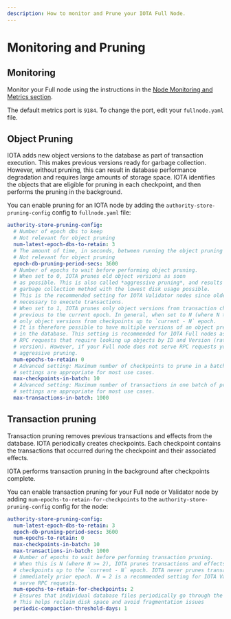 ```yaml
---
description: How to monitor and Prune your IOTA Full Node.
---
```


# Monitoring and Pruning

## Monitoring

Monitor your Full node using the instructions in the [Node Monitoring and Metrics section](../telemetry/iota-metrics.mdx).

The default metrics port is `9184`. To change the port, edit your `fullnode.yaml` file.

## Object Pruning

IOTA adds new object versions to the database as part of transaction execution. This makes previous versions ready for
garbage collection. However, without pruning, this can result in database performance degradation and requires large
amounts of storage space. IOTA identifies the objects that are eligible for pruning in each checkpoint, and then performs
the pruning in the background.

You can enable pruning for an IOTA node by adding the `authority-store-pruning-config` config to `fullnode.yaml` file:

```yaml
authority-store-pruning-config:
  # Number of epoch dbs to keep
  # Not relevant for object pruning
  num-latest-epoch-dbs-to-retain: 3
  # The amount of time, in seconds, between running the object pruning task.
  # Not relevant for object pruning
  epoch-db-pruning-period-secs: 3600
  # Number of epochs to wait before performing object pruning.
  # When set to 0, IOTA prunes old object versions as soon
  # as possible. This is also called *aggressive pruning*, and results in the most effective
  # garbage collection method with the lowest disk usage possible.
  # This is the recommended setting for IOTA Validator nodes since older object versions aren't
  # necessary to execute transactions.
  # When set to 1, IOTA prunes only object versions from transaction checkpoints
  # previous to the current epoch. In general, when set to N (where N >= 1), IOTA prunes
  # only object versions from checkpoints up to `current - N` epoch.
  # It is therefore possible to have multiple versions of an object present
  # in the database. This setting is recommended for IOTA Full nodes as they might need to serve
  # RPC requests that require looking up objects by ID and Version (rather than just the latest
  # version). However, if your Full node does not serve RPC requests you should then also enable
  # aggressive pruning.
  num-epochs-to-retain: 0
  # Advanced setting: Maximum number of checkpoints to prune in a batch. The default
  # settings are appropriate for most use cases.
  max-checkpoints-in-batch: 10
  # Advanced setting: Maximum number of transactions in one batch of pruning run. The default
  # settings are appropriate for most use cases.
  max-transactions-in-batch: 1000
```
## Transaction pruning

Transaction pruning removes previous transactions and effects from the database.
IOTA periodically creates checkpoints. Each checkpoint contains the transactions that occurred during the checkpoint and their associated effects.

IOTA performs transaction pruning in the background after checkpoints complete.

You can enable transaction pruning for your Full node or Validator node by adding  `num-epochs-to-retain-for-checkpoints`
to the `authority-store-pruning-config` config for the node:

```yaml
authority-store-pruning-config:
  num-latest-epoch-dbs-to-retain: 3
  epoch-db-pruning-period-secs: 3600
  num-epochs-to-retain: 0
  max-checkpoints-in-batch: 10
  max-transactions-in-batch: 1000
  # Number of epochs to wait before performing transaction pruning.
  # When this is N (where N >= 2), IOTA prunes transactions and effects from
  # checkpoints up to the `current - N` epoch. IOTA never prunes transactions and effects from the current and
  # immediately prior epoch. N = 2 is a recommended setting for IOTA Validator nodes and IOTA Full nodes that don't
  # serve RPC requests.
  num-epochs-to-retain-for-checkpoints: 2
  # Ensures that individual database files periodically go through the compaction process.
  # This helps reclaim disk space and avoid fragmentation issues
  periodic-compaction-threshold-days: 1
```

<Quiz questions={questions} />